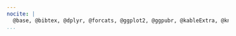 ```yaml
---
nocite: |
  @base, @bibtex, @dplyr, @forcats, @ggplot2, @ggpubr, @kableExtra, @knitr, @lubridate, @magrittr, @nvimcom, @purrr, @readr, @stringr, @tibble, @tidyr, @tidyverse
...
```


